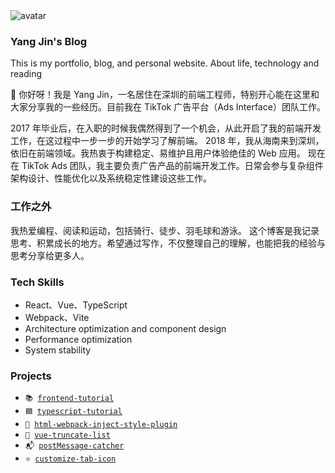 <img src="/avatar.jpeg" className='pt-10' alt="avatar" width={50} height={50}/>

### Yang Jin's Blog
This is my portfolio, blog, and personal website. About life, technology and reading

👋 你好呀！我是 Yang Jin，一名居住在深圳的前端工程师，特别开心能在这里和大家分享我的一些经历。目前我在 TikTok 广告平台（Ads Interface）团队工作。

2017 年毕业后，在入职的时候我偶然得到了一个机会，从此开启了我的前端开发工作，在这过程中一步一步的开始学习了解前端。
2018 年，我从海南来到深圳，依旧在前端领域。我热衷于构建稳定、易维护且用户体验绝佳的 Web 应用。
现在在 TikTok Ads 团队，我主要负责广告产品的前端开发工作。日常会参与复杂组件架构设计、性能优化以及系统稳定性建设这些工作。

### 工作之外
我热爱编程、阅读和运动，包括骑行、徒步、羽毛球和游泳。
这个博客是我记录思考、积累成长的地方。希望通过写作，不仅整理自己的理解，也能把我的经验与思考分享给更多人。

### Tech Skills

- React、Vue、TypeScript
- Webpack、Vite
- Architecture optimization and component design
- Performance optimization
- System stability

### Projects

- <code>📚 [frontend-tutorial](https://github.com/niexia/fe-tutorial)</code>
- <code>🟦 [typescript-tutorial](https://github.com/niexia/typescript-tutorial)</code>
- <code>🧩 [html-webpack-inject-style-plugin](https://github.com/niexia/html-webpack-inject-style-plugin)</code>
- <code>🔪 [vue-truncate-list](https://github.com/twheeljs/vue-truncate-list)</code>
- <code>📬 [postMessage-catcher](https://github.com/niexia/postMessage-catcher)</code>
- <code>⭐ [customize-tab-icon](https://github.com/niexia/customize-tab-icon)</code>
